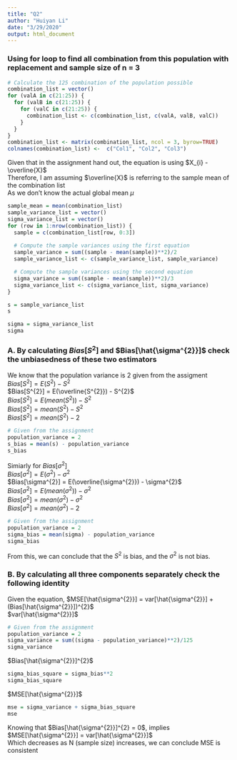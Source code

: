 ```yaml
---
title: "Q2"
author: "Huiyan Li"
date: "3/29/2020"
output: html_document
---
```


### **Using for loop to find all combination from this population with replacement and sample size of n = 3**
```r
# Calculate the 125 combination of the population possible
combination_list = vector()
for (valA in c(21:25)) {
  for (valB in c(21:25)) {
    for (valC in c(21:25)) {
      combination_list <- c(combination_list, c(valA, valB, valC))
    }
  }
}
combination_list <- matrix(combination_list, ncol = 3, byrow=TRUE) 
colnames(combination_list) <-  c("Col1", "Col2", "Col3")
```

Given that in the assignment hand out, the equation is using $X_{i} - \overline{X}$ \
Therefore, I am assuming $\overline{X}$ is referring to the sample mean of the combination list\
As we don't know the actual global mean $\mu$ \
```r
sample_mean = mean(combination_list)
sample_variance_list = vector()
sigma_variance_list = vector()
for (row in 1:nrow(combination_list)) {
  sample = c(combination_list[row, 0:3])
  
  # Compute the sample variances using the first equation
  sample_variance = sum((sample - mean(sample))**2)/2
  sample_variance_list <- c(sample_variance_list, sample_variance)

  # Compute the sample variances using the second equation
  sigma_variance = sum((sample - mean(sample))**2)/3
  sigma_variance_list <- c(sigma_variance_list, sigma_variance)
}
```

```r
s = sample_variance_list
s
```

```r
sigma = sigma_variance_list
sigma
```

### **A. By calculating $Bias[S^{2}]$ and $Bias[\hat{\sigma^{2}}]$ check the unbiasedness of these two estimators**

We know that the population variance is 2 given from the assigment\
$Bias[S^{2}] = E(S^{2}) - S^{2}$ \
$Bias[S^{2}] = E(\overline{S^{2}}) - S^{2}$ \
$Bias[S^{2}] = E(mean(S^{2})) - S^{2}$ \
$Bias[S^{2}] = mean(S^{2}) - S^{2}$ \
$Bias[S^{2}] = mean(S^{2}) - 2$ \
```r
# Given from the assignment
population_variance = 2
s_bias = mean(s) - population_variance
s_bias
```

Simiarly for $Bias[\sigma^{2}]$ \
$Bias[\sigma^{2}] = E(\sigma^{2}) - \sigma^{2}$ \
$Bias[\sigma^{2}] = E(\overline{\sigma^{2}}) - \sigma^{2}$ \
$Bias[\sigma^{2}] = E(mean(\sigma^{2})) - \sigma^{2}$ \
$Bias[\sigma^{2}] = mean(\sigma^{2}) - \sigma^{2}$ \
$Bias[\sigma^{2}] = mean(\sigma^{2}) - 2$ \
```r
# Given from the assignment
population_variance = 2
sigma_bias = mean(sigma) - population_variance
sigma_bias
```

From this, we can conclude that the $S^{2}$ is bias, and the $\sigma^{2}$ is not bias. 


### **B. By calculating all three components separately check the following identity**
Given the equation, $MSE[\hat{\sigma^{2}}] = var[\hat{\sigma^{2}}] + (Bias[\hat{\sigma^{2}}])^{2}$ \
$var[\hat{\sigma^{2}}]$ \
```r
# Given from the assignment
population_variance = 2
sigma_variance = sum((sigma - population_variance)**2)/125  
sigma_variance
```

$Bias[\hat{\sigma^{2}}]^{2}$ \
```r
sigma_bias_square = sigma_bias**2
sigma_bias_square
```

$MSE[\hat{\sigma^{2}}]$ \
```r
mse = sigma_variance + sigma_bias_square
mse
```
Knowing that $Bias[\hat{\sigma^{2}}]^{2} = 0$, implies $MSE[\hat{\sigma^{2}}] = var[\hat{\sigma^{2}}]$ \
Which decreases as N (sample size) increases, we can conclude MSE is consistent
























